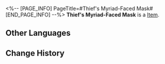 <%-- [PAGE_INFO]
PageTitle=#Thief's Myriad-Faced Mask#
[END_PAGE_INFO] --%>
{{Item Infobox
|id          = 31111
|image       = Item Thief's Myriad-Faced Mask.png
|type        = 
|invCategory = Relics
|rarity      = 2
|effect      = 
|description = A mask used to change one's facial appearance. Coupled with evocative acting skills, it can help you deceive anyone.
|source1     = [[Cavern of Corrosion: Silvermane Guard Restricted Zone]]
}}
'''Thief's Myriad-Faced Mask''' is a [[Item]].

==Other Languages==
{{Other Languages
|en   = Thief's Myriad-Faced Mask
|zhs  = 怪盗的千人假面
|zht  = 怪盜的千人假面
|ja   = 怪盗の千人仮面
|ko   = 괴도의 천인 가면
|es   = Máscara de las mil caras del ladrón
|fr   = Masque à visages multiples de voleur
|ru   = Воровская многоликая маска
|th   = Thief's Myriad-Faced Mask
|vi   = Mặt Nạ Ngàn Người Của Kẻ Trộm
|de   = Vielgesichtige Maske des Diebs
|id   = Thief's Myriad-Faced Mask
|pt   = Máscara Multicaras do Ladrão
}}

==Change History==
{{Change History|2.0}}